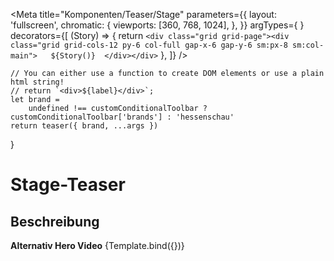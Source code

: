 
<Meta
    title="Komponenten/Teaser/Stage"
    parameters={{
        layout: 'fullscreen',
        chromatic: {
            viewports: [360, 768, 1024],
        },
    }}
    argTypes={
    }
    decorators={[
        (Story) => {
            return `<div class="grid grid-page"><div class="grid grid-cols-12 py-6 col-full gap-x-6 gap-y-6 sm:px-8 sm:col-main">  
                ${Story()} 
                </div></div>`
        },
    ]}
/>

    // You can either use a function to create DOM elements or use a plain html string!
    // return `<div>${label}</div>`;
    let brand =
        undefined !== customConditionalToolbar ? customConditionalToolbar['brands'] : 'hessenschau'
    return teaser({ brand, ...args })
}

# Stage-Teaser

## Beschreibung


<Preview withToolbar>
    <b>Alternativ Hero Video</b>
    <Story name="Alternativ Hero Video" args={}>
        {Template.bind({})}
    </Story>
</Preview>
